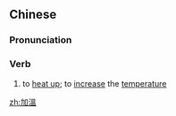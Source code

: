 {{also|加温}}
==Chinese==
{{zh-forms|s=加温}}

===Pronunciation===
{{zh-pron
|m=jiāwēn
|c=gaa1 wan1
|cat=v
}}

===Verb===
{{zh-verb}}

# to [[heat up]]; to [[increase]] the [[temperature]]

[[zh:加溫]]